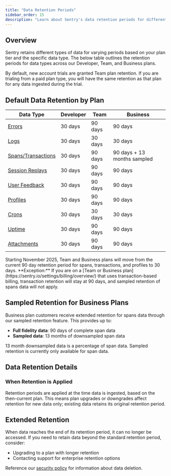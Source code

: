 ```yaml
---
title: "Data Retention Periods"
sidebar_order: 15
description: "Learn about Sentry's data retention periods for different data types and plan tiers."
---
```


## Overview

Sentry retains different types of data for varying periods based on your plan tier and the specific data type. The below table outlines the retention periods for data types across our Developer, Team, and Business plans.

By default, new account trials are granted Team plan retention. If you are trialing from a paid plan type, you will have the same retention as that plan for any data ingested during the trial.

## Default Data Retention by Plan

| Data Type | Developer | Team | Business |
|-----------|-----------|------|----------|
| [Errors](/concepts/key-terms/enrich-data/) | 30 days | 90 days | 90 days |
| [Logs](/product/explore/logs/) | 30 days | 30 days | 30 days |
| [Spans/Transactions](/concepts/key-terms/tracing/distributed-tracing/) | 30 days | 90 days | 90 days + 13 months sampled |
| [Session Replays](/product/explore/session-replay/web/) | 30 days | 90 days | 90 days |
| [User Feedback](/product/user-feedback/) | 30 days | 90 days | 90 days |
| [Profiles](/product/explore/profiling/) | 30 days | 90 days | 90 days |
| [Crons](/product/crons/) | 30 days | 30 days | 30 days |
| [Uptime](/product/uptime-monitoring/) | 30 days | 90 days | 90 days |
| [Attachments](/product/issues/issue-details/#attachments) | 30 days | 90 days | 90 days |

<Alert>
Starting November 2025, Team and Business plans will move from the current 90 day retention period for spans, transactions, and profiles to 30 days. **Exception:** If you are on a [Team or Business plan](https://sentry.io/settings/billing/overview/) that uses transaction-based billing, transaction retention will stay at 90 days, and sampled retention of spans data will not apply.
</Alert>

## Sampled Retention for Business Plans

Business plan customers receive extended retention for spans data through our sampled retention feature. This provides up to:

- **Full fidelity data**: 90 days of complete span data
- **Sampled data**: 13 months of downsampled span data

13 month downsampled data is a percentage of span data. Sampled retention is currently only available for span data.

## Data Retention Details

### When Retention is Applied

Retention periods are applied at the time data is ingested, based on the then-current plan. This means plan upgrades or downgrades affect retention for new data only; existing data retains its original retention period.

## Extended Retention

When data reaches the end of its retention period, it can no longer be accessed. If you need to retain data beyond the standard retention period, consider:

- Upgrading to a plan with longer retention
- Contacting support for enterprise retention options

Reference our [security policy](https://sentry.io/security/) for information about data deletion.

